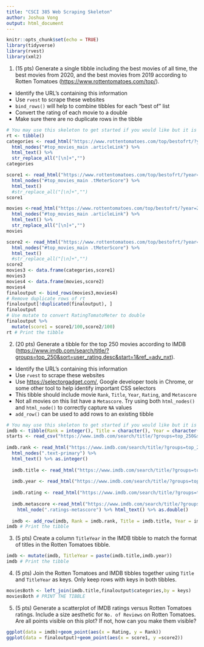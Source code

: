 ```yaml
---
title: "CSCI 385 Web Scraping Skeleton"
author: Joshua Vong
output: html_document
---
```


```r
knitr::opts_chunk$set(echo = TRUE)
library(tidyverse)
library(rvest)
library(xml2)
```

1) (15 pts) Generate a single tibble including the best movies of all time, the best movies from 2020, and the best movies from 2019 according to Rotten Tomatoes ([https://www.rottentomatoes.com/top/](https://www.rottentomatoes.com/top/)). 

* Identify the URL's containing this information
* Use `rvest` to scrape these websites
* `bind_rows()` will help to combine tibbles for each "best of" list
* Convert the rating of each movie to a double
* Make sure there are no duplicate rows in the tibble

```r
# You may use this skeleton to get started if you would like but it is not required
rt <- tibble()
categories <- read_html("https://www.rottentomatoes.com/top/bestofrt/?year=2020") %>%
  html_nodes("#top_movies_main .articleLink") %>%
  html_text() %>%
  str_replace_all("[\n]+","")
categories

score1 <- read_html("https://www.rottentomatoes.com/top/bestofrt/?year=2020") %>%
  html_nodes("#top_movies_main .tMeterScore") %>%
  html_text()
  #str_replace_all("[\n]+","")
score1

movies <-read_html("https://www.rottentomatoes.com/top/bestofrt/?year=2019") %>%
  html_nodes("#top_movies_main .articleLink") %>%
  html_text() %>%
  str_replace_all("[\n]+","")
movies

score2 <- read_html("https://www.rottentomatoes.com/top/bestofrt/?year=2019") %>%
  html_nodes("#top_movies_main .tMeterScore") %>%
  html_text()
  #str_replace_all("[\n]+","")
score2
movies3 <- data.frame(categories,score1)
movies3
movies4 <- data.frame(movies,score2)
movies4
finaloutput <- bind_rows(movies3,movies4)
# Remove duplicate rows of rt
finaloutput[!duplicated(finaloutput), ]
finaloutput
# Use mutate to convert RatingTomatoMeter to double
finaloutput %>% 
  mutate(score1 = score1/100,score2/100)
rt # Print the tibble
```


2) (20 pts) Generate a tibble for the top 250 movies according to IMDB ([https://www.imdb.com/search/title/?groups=top_250&sort=user_rating,desc&start=1&ref_=adv_nxt](https://www.imdb.com/search/title/?groups=top_250&sort=user_rating,desc&start=1&ref_=adv_nxt)).

* Identify the URL's containing this information
* Use `rvest` to scrape these websites
* Use [https://selectorgadget.com/](SelectorGadget), Google developer tools in Chrome, or some other tool to help identify important CSS selectors
* This tibble should include movie `Rank`, `Title`, `Year`, `Rating`, and `Metascore`
* Not all movies on this list have a `Metascore`. Try using both `html_nodes()` and `html_node()` to correctly capture `NA` values 
* `add_row()` can be used to add rows to an existing tibble

```r
# You may use this skeleton to get started if you would like but it is not required
imdb <- tibble(Rank = integer(), Title = character(), Year = character(), Rating = double(), Metascore = double())
starts <- read_csv("https://www.imdb.com/search/title/?groups=top_250&sort=user_rating,desc&start=1&ref_=adv_nxt")
  
imdb.rank <- read_html("https://www.imdb.com/search/title/?groups=top_250&sort=user_rating,desc&start=1&ref_=adv_nxt") %>%
  html_nodes(".text-primary") %>%
  html_text() %>% as.integer()
  
  imdb.title <- read_html("https://www.imdb.com/search/title/?groups=top_250&sort=user_rating,desc&start=1&ref_=adv_nxt") %>% html_nodes(".lister-item-header a") %>% html_text()
  
  imdb.year <- read_html("https://www.imdb.com/search/title/?groups=top_250&sort=user_rating,desc&start=1&ref_=adv_nxt") %>% html_nodes(".text-muted.unbold") %>% html_text() %>% as.character()
  
  imdb.rating <- read_html("https://www.imdb.com/search/title/?groups=top_250&sort=user_rating,desc&start=1&ref_=adv_nxt") %>% html_nodes(".ratings-imdb-rating strong") %>% html_text() %>% as.double()
  
  imdb.metascore <-read_html("https://www.imdb.com/search/title/?groups=top_250&sort=user_rating,desc&start=1&ref_=adv_nxt") %>%
    html_node(".ratings-metascore") %>% html_text() %>% as.double()
  
  imdb <- add_row(imdb, Rank = imdb.rank, Title = imdb.title, Year = imdb.year, Rating = imdb.rating, Metascore = imdb.metascore)
imdb # Print the tibble
```


3) (5 pts) Create a column `TitleYear` in the IMDB tibble to match the format of titles in the Rotten Tomatoes tibble.

```r
imdb <- mutate(imdb, TitleYear = paste(imdb.title,imdb.year))
imdb # Print the tibble
```


4) (5 pts) Join the Rotten Tomatoes and IMDB tibbles together using `Title` and `TitleYear` as keys. Only keep rows with keys in both tibbles.

```r
moviesBoth <- left_join(imdb.title,finaloutput$categories,by = keys)
moviesBoth # PRINT THE TIBBLE
```


5) (5 pts) Generate a scatterplot of IMDB ratings versus Rotten Tomatoes ratings. Include a size aesthetic for `No. of Reviews` on Rotten Tomatoes. Are all points visible on this plot? If not, how can you make them visible?

```r
ggplot(data = imdb)+geom_point(aes(x = Rating, y = Rank))
ggplot(data = finaloutput)+geom_point(aes(x = score1, y =score2))
```

